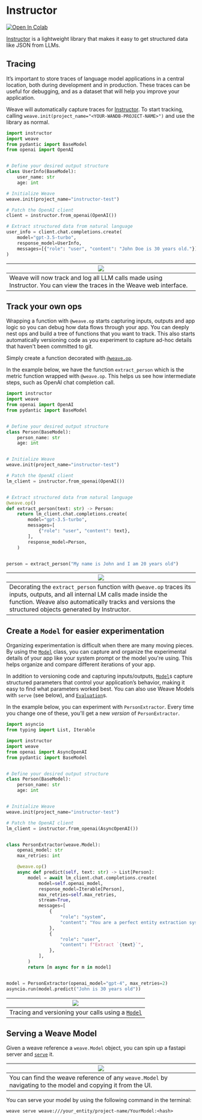 # Instructor

<a target="_blank" href="https://colab.research.google.com/github/wandb/examples/blob/master/weave/docs/quickstart_instructor.ipynb">
  <img src="https://colab.research.google.com/assets/colab-badge.svg" alt="Open In Colab"/>
</a>

[Instructor](https://python.useinstructor.com/) is a lightweight library that makes it easy to get structured data like JSON from LLMs.

## Tracing

It’s important to store traces of language model applications in a central location, both during development and in production. These traces can be useful for debugging, and as a dataset that will help you improve your application.

Weave will automatically capture traces for [Instructor](https://python.useinstructor.com/). To start tracking, calling `weave.init(project_name="<YOUR-WANDB-PROJECT-NAME>")` and use the library as normal.

```python
import instructor
import weave
from pydantic import BaseModel
from openai import OpenAI


# Define your desired output structure
class UserInfo(BaseModel):
    user_name: str
    age: int

# Initialize Weave
weave.init(project_name="instructor-test")

# Patch the OpenAI client
client = instructor.from_openai(OpenAI())

# Extract structured data from natural language
user_info = client.chat.completions.create(
    model="gpt-3.5-turbo",
    response_model=UserInfo,
    messages=[{"role": "user", "content": "John Doe is 30 years old."}],
)
```

| ![](./imgs/instructor/instructor_lm_trace.gif)                                                                        |
|-----------------------------------------------------------------------------------------------------------------------|
| Weave will now track and log all LLM calls made using Instructor. You can view the traces in the Weave web interface. |

## Track your own ops

Wrapping a function with `@weave.op` starts capturing inputs, outputs and app logic so you can debug how data flows through your app. You can deeply nest ops and build a tree of functions that you want to track. This also starts automatically versioning code as you experiment to capture ad-hoc details that haven't been committed to git.

Simply create a function decorated with [`@weave.op`](/weave/guides/tracking/ops).

In the example below, we have the function `extract_person` which is the metric function wrapped with `@weave.op`. This helps us see how intermediate steps, such as OpenAI chat completion call.

```python
import instructor
import weave
from openai import OpenAI
from pydantic import BaseModel


# Define your desired output structure
class Person(BaseModel):
    person_name: str
    age: int


# Initialize Weave
weave.init(project_name="instructor-test")

# Patch the OpenAI client
lm_client = instructor.from_openai(OpenAI())


# Extract structured data from natural language
@weave.op()
def extract_person(text: str) -> Person:
    return lm_client.chat.completions.create(
        model="gpt-3.5-turbo",
        messages=[
            {"role": "user", "content": text},
        ],
        response_model=Person,
    )


person = extract_person("My name is John and I am 20 years old")
```

| ![](./imgs/instructor/instructor_op_trace.png) |
|---|
| Decorating the `extract_person` function with `@weave.op` traces its inputs, outputs, and all internal LM calls made inside the function. Weave also automatically tracks and versions the structured objects generated by Instructor. |

## Create a `Model` for easier experimentation

Organizing experimentation is difficult when there are many moving pieces. By using the [`Model`](../core-types/models) class, you can capture and organize the experimental details of your app like your system prompt or the model you're using. This helps organize and compare different iterations of your app. 

In addition to versioning code and capturing inputs/outputs, [`Model`](../core-types/models)s capture structured parameters that control your application’s behavior, making it easy to find what parameters worked best. You can also use Weave Models with `serve` (see below), and [`Evaluation`](../core-types/evaluations.mdx)s.

In the example below, you can experiment with `PersonExtractor`. Every time you change one of these, you'll get a new _version_ of `PersonExtractor`.

```python
import asyncio
from typing import List, Iterable

import instructor
import weave
from openai import AsyncOpenAI
from pydantic import BaseModel


# Define your desired output structure
class Person(BaseModel):
    person_name: str
    age: int


# Initialize Weave
weave.init(project_name="instructor-test")

# Patch the OpenAI client
lm_client = instructor.from_openai(AsyncOpenAI())


class PersonExtractor(weave.Model):
    openai_model: str
    max_retries: int

    @weave.op()
    async def predict(self, text: str) -> List[Person]:
        model = await lm_client.chat.completions.create(
            model=self.openai_model,
            response_model=Iterable[Person],
            max_retries=self.max_retries,
            stream=True,
            messages=[
                {
                    "role": "system",
                    "content": "You are a perfect entity extraction system",
                },
                {
                    "role": "user",
                    "content": f"Extract `{text}`",
                },
            ],
        )
        return [m async for m in model]


model = PersonExtractor(openai_model="gpt-4", max_retries=2)
asyncio.run(model.predict("John is 30 years old"))
```

| ![](./imgs/instructor/instructor_weave_model.png) |
|---------------------------------------------------------------------------|
| Tracing and versioning your calls using a [`Model`](../core-types/models) |

## Serving a Weave Model

Given a weave reference a `weave.Model` object, you can spin up a fastapi server and [`serve`](https://wandb.github.io/weave/guides/tools/serve) it.

| [![](./imgs/instructor/instructor_serve.png)](https://wandb.ai/geekyrakshit/instructor-test/weave/objects/PersonExtractor/versions/xXpMsJvaiTOjKafz1TnHC8wMgH5ZAAwYOaBMvHuLArI) |
|----------------------------------------------------------------------------------------------------------------------------------------------------------------|
| You can find the weave reference of any `weave.Model` by navigating to the model and copying it from the UI.                                                      |

You can serve your model by using the following command in the terminal:

```shell
weave serve weave:///your_entity/project-name/YourModel:<hash>
```